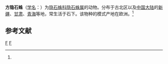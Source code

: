 {{Speciesbox
| genus = Titanoeca
| species = quadriguttata
| image = Titanoeca quadriguttata.jpg
| authority = (Hahn, 1831)<ref name='id14149'>{{cite web| url =http://www.bioinfo.cn/db05/BjdwSpecies.php?action=view&id=14149| title =方隐石蛛| work =《中国动物物种编目数据库》| publisher =中国科学院微生物研究所| author =中国科学院动物研究所| accessdate =2009-04-28| deadurl =yes| archiveurl =https://web.archive.org/web/20160305022603/http://www.bioinfo.cn/db05/BjdwSpecies.php?action=view&id=14149| archivedate =2016-03-05}}</ref>
}}

'''方隐石蛛'''（[[学名|学名]]：{{lang|la|''Titanoeca quadriguttata''}}）为[[隐石蛛科|隐石蛛科]][[隐石蛛属|隐石蛛属]]的动物。分布于古北区以及[[中国大陆|中国大陆]]的[[新疆|新疆]]、[[甘肃|甘肃]]、[[青海|青海]]等地，常生活于石下。该物种的模式产地在欧洲。<ref name='id14149'/>

== 参考文献 ==
{{reflist}}

{{taxonbar}}

[[Category:1831年描述的动物|F]]
[[Category:隐石蛛属|F]]


{{蜘蛛小作品}}